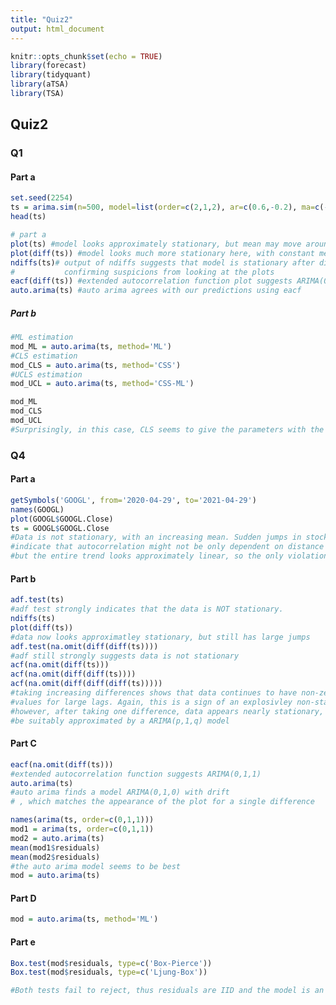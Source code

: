 ```yaml
---
title: "Quiz2"
output: html_document
---
```


```r
knitr::opts_chunk$set(echo = TRUE)
library(forecast)
library(tidyquant)
library(aTSA)
library(TSA)

```

## Quiz2

### Q1

#### Part a
```r
set.seed(2254)
ts = arima.sim(n=500, model=list(order=c(2,1,2), ar=c(0.6,-0.2), ma=c(-0.7,-01)),sd=sqrt(6)) + 22
head(ts)

# part a
plot(ts) #model looks approximately stationary, but mean may move around
plot(diff(ts)) #model looks much more stationary here, with constant mean
ndiffs(ts)# output of ndiffs suggests that model is stationary after differencing once,
#           confirming suspicions from looking at the plots
eacf(diff(ts)) #extended autocorrelation function plot suggests ARIMA(0,1,4)
auto.arima(ts) #auto arima agrees with our predictions using eacf

```

##### Part b
```r
#ML estimation
mod_ML = auto.arima(ts, method='ML')
#CLS estimation
mod_CLS = auto.arima(ts, method='CSS')
#UCLS estimation
mod_UCL = auto.arima(ts, method='CSS-ML')

mod_ML
mod_CLS
mod_UCL
#Surprisingly, in this case, CLS seems to give the parameters with the best p-values

```


### Q4

#### Part a
```r
getSymbols('GOOGL', from='2020-04-29', to='2021-04-29')
names(GOOGL)
plot(GOOGL$GOOGL.Close)
ts = GOOGL$GOOGL.Close
#Data is not stationary, with an increasing mean. Sudden jumps in stock price 
#indicate that autocorrelation might not be only dependent on distance between points,
#but the entire trend looks approximately linear, so the only violation of stationarity
```

#### Part b
```r
adf.test(ts)
#adf test strongly indicates that the data is NOT stationary.
ndiffs(ts)
plot(diff(ts))
#data now looks approximatley stationary, but still has large jumps
adf.test(na.omit(diff(diff(ts))))
#adf still strongly suggests data is not stationary
acf(na.omit(diff(ts)))
acf(na.omit(diff(diff(ts))))
acf(na.omit(diff(diff(diff(ts)))))
#taking increasing differences shows that data continues to have non-zero acf
#values for large lags. Again, this is a sign of an explosivley non-stationary dataset
#however, after taking one difference, data appears nearly stationary, and might
#be suitably approximated by a ARIMA(p,1,q) model

```

#### Part C
```r
eacf(na.omit(diff(ts)))
#extended autocorrelation function suggests ARIMA(0,1,1)
auto.arima(ts)
#auto arima finds a model ARIMA(0,1,0) with drift
# , which matches the appearance of the plot for a single difference

names(arima(ts, order=c(0,1,1)))
mod1 = arima(ts, order=c(0,1,1))
mod2 = auto.arima(ts)
mean(mod1$residuals)
mean(mod2$residuals)
#the auto arima model seems to be best
mod = auto.arima(ts)

```


#### Part D
```r
mod = auto.arima(ts, method='ML')

```

#### Part e
```r
Box.test(mod$residuals, type=c('Box-Pierce'))
Box.test(mod$residuals, type=c('Ljung-Box'))

#Both tests fail to reject, thus residuals are IID and the model is an acceptable fit.
```

